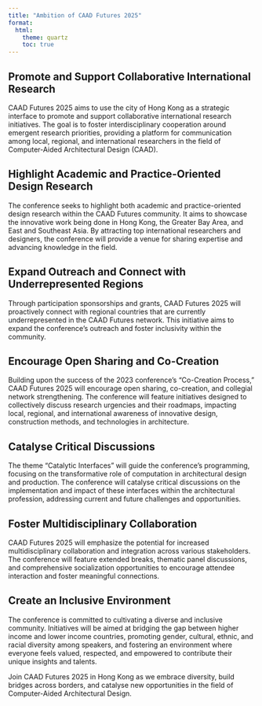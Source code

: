 ```yaml
---
title: "Ambition of CAAD Futures 2025"
format:
  html:
    theme: quartz
    toc: true
---
```



## Promote and Support Collaborative International Research

CAAD Futures 2025 aims to use the city of Hong Kong as a strategic interface to promote and support collaborative international research initiatives. The goal is to foster interdisciplinary cooperation around emergent research priorities, providing a platform for communication among local, regional, and international researchers in the field of Computer-Aided Architectural Design (CAAD).

## Highlight Academic and Practice-Oriented Design Research

The conference seeks to highlight both academic and practice-oriented design research within the CAAD Futures community. It aims to showcase the innovative work being done in Hong Kong, the Greater Bay Area, and East and Southeast Asia. By attracting top international researchers and designers, the conference will provide a venue for sharing expertise and advancing knowledge in the field.

## Expand Outreach and Connect with Underrepresented Regions

Through participation sponsorships and grants, CAAD Futures 2025 will proactively connect with regional countries that are currently underrepresented in the CAAD Futures network. This initiative aims to expand the conference's outreach and foster inclusivity within the community.

## Encourage Open Sharing and Co-Creation

Building upon the success of the 2023 conference's “Co-Creation Process,” CAAD Futures 2025 will encourage open sharing, co-creation, and collegial network strengthening. The conference will feature initiatives designed to collectively discuss research urgencies and their roadmaps, impacting local, regional, and international awareness of innovative design, construction methods, and technologies in architecture.

## Catalyse Critical Discussions

The theme “Catalytic Interfaces” will guide the conference's programming, focusing on the transformative role of computation in architectural design and production. The conference will catalyse critical discussions on the implementation and impact of these interfaces within the architectural profession, addressing current and future challenges and opportunities.

## Foster Multidisciplinary Collaboration

CAAD Futures 2025 will emphasize the potential for increased multidisciplinary collaboration and integration across various stakeholders. The conference will feature extended breaks, thematic panel discussions, and comprehensive socialization opportunities to encourage attendee interaction and foster meaningful connections.

## Create an Inclusive Environment

The conference is committed to cultivating a diverse and inclusive community. Initiatives will be aimed at bridging the gap between higher income and lower income countries, promoting gender, cultural, ethnic, and racial diversity among speakers, and fostering an environment where everyone feels valued, respected, and empowered to contribute their unique insights and talents.

Join CAAD Futures 2025 in Hong Kong as we embrace diversity, build bridges across borders, and catalyse new opportunities in the field of Computer-Aided Architectural Design.
